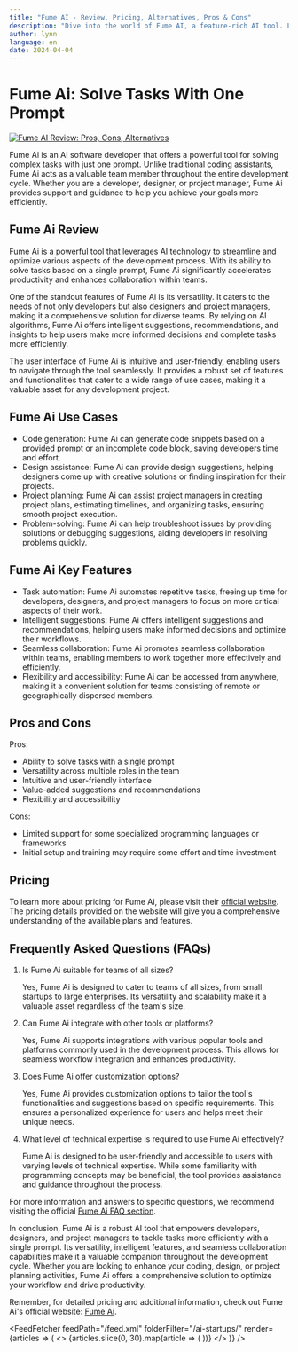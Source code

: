 ```yaml
---
title: "Fume AI - Review, Pricing, Alternatives, Pros & Cons"
description: "Dive into the world of Fume AI, a feature-rich AI tool. Learn about its features, pricing, and how it's making an impact. Don't miss out!"
author: lynn
language: en
date: 2024-04-04
---
```

        
# Fume Ai: Solve Tasks With One Prompt


<BlogHeader />


[![Fume AI Review: Pros, Cons, Alternatives](/ai-startups/fume-ai.png)](https://www.fumedev.com/)



Fume Ai is an AI software developer that offers a powerful tool for solving complex tasks with just one prompt. Unlike traditional coding assistants, Fume Ai acts as a valuable team member throughout the entire development cycle. Whether you are a developer, designer, or project manager, Fume Ai provides support and guidance to help you achieve your goals more efficiently.

## Fume Ai Review

Fume Ai is a powerful tool that leverages AI technology to streamline and optimize various aspects of the development process. With its ability to solve tasks based on a single prompt, Fume Ai significantly accelerates productivity and enhances collaboration within teams.

One of the standout features of Fume Ai is its versatility. It caters to the needs of not only developers but also designers and project managers, making it a comprehensive solution for diverse teams. By relying on AI algorithms, Fume Ai offers intelligent suggestions, recommendations, and insights to help users make more informed decisions and complete tasks more efficiently.

The user interface of Fume Ai is intuitive and user-friendly, enabling users to navigate through the tool seamlessly. It provides a robust set of features and functionalities that cater to a wide range of use cases, making it a valuable asset for any development project.

## Fume Ai Use Cases

- Code generation: Fume Ai can generate code snippets based on a provided prompt or an incomplete code block, saving developers time and effort.
- Design assistance: Fume Ai can provide design suggestions, helping designers come up with creative solutions or finding inspiration for their projects.
- Project planning: Fume Ai can assist project managers in creating project plans, estimating timelines, and organizing tasks, ensuring smooth project execution.
- Problem-solving: Fume Ai can help troubleshoot issues by providing solutions or debugging suggestions, aiding developers in resolving problems quickly.

## Fume Ai Key Features

- Task automation: Fume Ai automates repetitive tasks, freeing up time for developers, designers, and project managers to focus on more critical aspects of their work.
- Intelligent suggestions: Fume Ai offers intelligent suggestions and recommendations, helping users make informed decisions and optimize their workflows.
- Seamless collaboration: Fume Ai promotes seamless collaboration within teams, enabling members to work together more effectively and efficiently.
- Flexibility and accessibility: Fume Ai can be accessed from anywhere, making it a convenient solution for teams consisting of remote or geographically dispersed members.

## Pros and Cons

Pros:
- Ability to solve tasks with a single prompt
- Versatility across multiple roles in the team
- Intuitive and user-friendly interface
- Value-added suggestions and recommendations
- Flexibility and accessibility

Cons:
- Limited support for some specialized programming languages or frameworks
- Initial setup and training may require some effort and time investment

## Pricing

To learn more about pricing for Fume Ai, please visit their [official website](https://www.fumedev.com/). The pricing details provided on the website will give you a comprehensive understanding of the available plans and features.

## Frequently Asked Questions (FAQs)

1. Is Fume Ai suitable for teams of all sizes?

   Yes, Fume Ai is designed to cater to teams of all sizes, from small startups to large enterprises. Its versatility and scalability make it a valuable asset regardless of the team's size.

2. Can Fume Ai integrate with other tools or platforms?

   Yes, Fume Ai supports integrations with various popular tools and platforms commonly used in the development process. This allows for seamless workflow integration and enhances productivity.

3. Does Fume Ai offer customization options?

   Yes, Fume Ai provides customization options to tailor the tool's functionalities and suggestions based on specific requirements. This ensures a personalized experience for users and helps meet their unique needs.

4. What level of technical expertise is required to use Fume Ai effectively?

   Fume Ai is designed to be user-friendly and accessible to users with varying levels of technical expertise. While some familiarity with programming concepts may be beneficial, the tool provides assistance and guidance throughout the process.

For more information and answers to specific questions, we recommend visiting the official [Fume Ai FAQ section](https://www.fumedev.com/faq).

In conclusion, Fume Ai is a robust AI tool that empowers developers, designers, and project managers to tackle tasks more efficiently with a single prompt. Its versatility, intelligent features, and seamless collaboration capabilities make it a valuable companion throughout the development cycle. Whether you are looking to enhance your coding, design, or project planning activities, Fume Ai offers a comprehensive solution to optimize your workflow and drive productivity.

Remember, for detailed pricing and additional information, check out Fume Ai's official website: [Fume Ai](https://www.fumedev.com/).


<AdComponent />


<FeedFetcher feedPath="/feed.xml" folderFilter="/ai-startups/" render={articles => (
    <>
        <Cards>
            {articles.slice(0, 30).map(article => (
                <Card key={article.link} title={article.title} href={article.link} />
            ))}
        </Cards>
    </>
)} />

